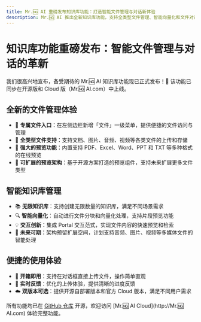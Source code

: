 ```yaml
---
title: Mr.🆖 AI 重磅发布知识库功能：打造智能文件管理与对话新体验
description: Mr.🆖 AI 推出全新知识库功能，支持全类型文件管理、智能向量化和文件对话，让知识管理和信息检索更轻松、更智能。
---
```


# 知识库功能重磅发布：智能文件管理与对话的革新

我们很高兴地宣布，备受期待的 Mr.🆖 AI 知识库功能现已正式发布！🎉 该功能已同步在开源版和 Cloud 版（Mr.🆖 AI.com）中上线。

## 全新的文件管理体验

- 📁 **专属文件入口**：在左侧边栏新增「文件」一级菜单，提供便捷的文件访问与管理
- 📄 **全类型文件支持**：支持文档、图片、音频、视频等各类文件的上传和存储
- 👀 **强大的预览功能**：内置支持 PDF、Excel、Word、PPT 和 TXT 等多种格式的在线预览
- 🔄 **可扩展的预览架构**：基于开源方案打造的预览组件，支持未来扩展更多文件类型

## 智能知识库管理

- 📚 **无限知识库**：支持创建无限数量的知识库，满足不同场景需求
- 🔍 **智能向量化**：自动进行文件分块和向量化处理，支持片段预览功能
- 💡 **交互创新**：集成 Portal 交互范式，实现文件内容的快速预览和检索
- 🔮 **未来可期**：架构预留扩展空间，计划支持音频、图片、视频等多媒体文件的智能处理

## 便捷的使用体验

- 💪 **开箱即用**：支持在对话框直接上传文件，操作简单直观
- 🎯 **实时反馈**：优化的上传体验，提供清晰的进度反馈
- ☁️ **双版本可选**：提供开源自部署版本和官方 Cloud 版本，满足不同用户需求

所有功能均已在 [GitHub 仓库](https://github.com/lobehub/lobe-chat) 开源，欢迎访问 [Mr.🆖 AI Cloud](http://Mr.🆖 AI.com) 体验完整功能。
